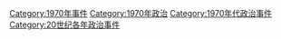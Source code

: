 [[Category:1970年事件|Category:1970年事件]]
[[Category:1970年政治|Category:1970年政治]]
[[Category:1970年代政治事件|Category:1970年代政治事件]]
[[Category:20世纪各年政治事件|Category:20世纪各年政治事件]]